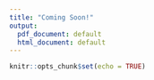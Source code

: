 ```yaml
---
title: "Coming Soon!"
output:
  pdf_document: default
  html_document: default
---
```


```r
knitr::opts_chunk$set(echo = TRUE)
```

